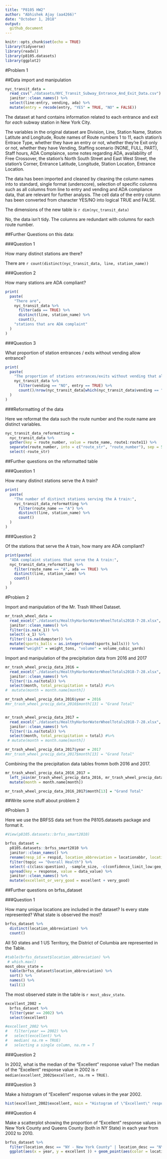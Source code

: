```yaml
---
title: "P8105 HW2"
author: "Abhishek Ajay (aa4266)"
date: "October 1, 2018"
output: 
  github_document
---
```


```r
knitr::opts_chunk$set(echo = TRUE)
library(tidyverse)
library(readxl)
library(p8105.datasets)
library(ggplot2)
```
 
#Problem 1

##Data import and manipulation

```r
nyc_transit_data = 
  read_csv("./datasets/NYC_Transit_Subway_Entrance_And_Exit_Data.csv") %>%
  janitor::clean_names() %>%
  select(line:entry, vending, ada) %>%
  mutate(entry = recode(entry, "YES" = TRUE, "NO" = FALSE))
```
The dataset at hand contains information related to each entrance and exit for *each* subway station in New York City. 

The variables in the original dataset are Division, Line, Station Name, Station Latitute and Longitude, Route names of Route numbers 1 to 11, each station's Entrace Type, whether they have an entry or not, whether they're Exit only or not, whether they have Vending, Staffing scenario (NONE, FULL, PART), Staff hours, ADA Complaince, some notes regarding ADA, availability of Free Crossover, the station's North South Street and East West Street, the station's Corner, Entrance Latitude, Longitude, Station Location, Entrance Location. 

The data has been imported and cleaned by cleaning the column names into to standard, single format (underscore), selection of specific columns such as all columns from line to entry and vending and ADA compliance data, that are relevant for further analysis. The cell data of the entry column has been converted from character YES/NO into logical TRUE and FALSE. 

The dimensions of the new table is `r dim(nyc_transit_data)`

No, the data isn't tidy. The columns are redundant with columns for each route number. 

##Further Questions on this data:

###Question 1

How many distinct stations are there?

There are `r count(distinct(nyc_transit_data, line, station_name))`

###Question 2

How many stations are ADA compliant?

```r
print(
  paste(
    "There are",
    nyc_transit_data %>% 
      filter(ada == TRUE) %>% 
      distinct(line, station_name) %>% 
      count(),
    "stations that are ADA complaint"
  )
)
```

###Question 3

What proportion of station entrances / exits without vending allow entrance?

```r
print(
  paste(
    "The proportion of stations entrances/exits without vending that allow entrance are",
    nyc_transit_data %>%
      filter(vending == "NO", entry == TRUE) %>%
      count()/nrow(nyc_transit_data[which(nyc_transit_data$vending == "NO"),])
  )
) 
```

###Reformatting of the data

Here we reformat the data such the route number and the route name are distinct variables.

```r
nyc_transit_data_reformatting =
  nyc_transit_data %>%
  gather(key = route_number, value = route_name, route1:route11) %>%
  separate(route_number, into = c("route_str", "route_number"), sep = 5) %>%
  select(-route_str)
```

##Further questions on the reformatted table

###Question 1 

How many distinct stations serve the A train?

```r
print(
  paste(
    "The number of distinct stations serving the A train:",
    nyc_transit_data_reformatting %>%
      filter(route_name == "A") %>%
      distinct(line, station_name) %>%
      count()
  )
) 
```

###Question 2

Of the stations that serve the A train, how many are ADA compliant?

```r
print(paste(
  "ADA complaint stations that serve the A train:",
  nyc_transit_data_reformatting %>%
    filter(route_name == "A", ada == TRUE) %>%
    distinct(line, station_name) %>%
    count()
  )
)
```

#Problem 2

Import and manipulation of the Mr. Trash Wheel Dataset.

```r
mr_trash_wheel_data =
  read_excel("./datasets/HealthyHarborWaterWheelTotals2018-7-28.xlsx", range = "A2:O338") %>%
  janitor::clean_names() %>%
  filter(is.na(x_1)) %>%
  select(-x_1) %>%
  filter(!is.na(dumpster)) %>%
  mutate(sports_balls = as.integer(round(sports_balls))) %>% 
  rename("weight" = weight_tons, "volume" = volume_cubic_yards)
```

Import and manipulation of the precipitation data from 2016 and 2017

```r
mr_trash_wheel_precip_data_2016 =
  read_excel("./datasets/HealthyHarborWaterWheelTotals2018-7-28.xlsx", sheet = 5, range = "A2:B15") %>% 
  janitor::clean_names() %>%
  filter(!is.na(total)) %>%
  select(month, total_precipitation = total) #%>% 
#  mutate(month = month.name[month])

mr_trash_wheel_precip_data_2016$year = 2016
#mr_trash_wheel_precip_data_2016$month[13] = "Grand Total"


mr_trash_wheel_precip_data_2017 =
  read_excel("./datasets/HealthyHarborWaterWheelTotals2018-7-28.xlsx", sheet = 4, range = "A2:B15") %>% 
  janitor::clean_names() %>%
  filter(!is.na(total)) %>%
  select(month, total_precipitation = total) #%>% 
 # mutate(month = month.name[month])

mr_trash_wheel_precip_data_2017$year = 2017
#mr_trash_wheel_precip_data_2017$month[13] = "Grand Total"
```

Combining the the precipitation data tables fromm both 2016 and 2017.

```r
mr_trash_wheel_precip_data_2016_2017 =
  left_join(mr_trash_wheel_precip_data_2016, mr_trash_wheel_precip_data_2017, by = 'month') %>% 
  mutate(month = month.name[month])

mr_trash_wheel_precip_data_2016_2017$month[13] = "Grand Total"
```


##Write some stuff about problem 2


#Problem 3

Here we use the BRFSS data set from the P8105.datasets package and format it.
```r
#View(p8105.datasets::brfss_smart2010)

brfss_dataset =
  p8105.datasets::brfss_smart2010 %>%
  janitor::clean_names() %>% 
  rename(resp_id = respid, location_abbreviation = locationabbr, location_desc = locationdesc) %>% 
  filter(topic == "Overall Health") %>% 
  select(-c(class:question), -sample_size, -c(confidence_limit_low:geo_location)) %>% 
  spread(key = response, value = data_value) %>% 
  janitor::clean_names() %>% 
  mutate(excellent_or_very_good = excellent + very_good)
```

##Further questions on brfss_dataset

###Question 1

How many unique locations are included in the dataset? Is every state represented? What state is observed the most?

```r
brfss_dataset %>%
  distinct(location_abbreviation) %>% 
  count()
```

All 50 states and 1 US Territory, the District of Columbia are represented in the Table.

```r
#table(brfss_dataset$location_abbreviation) %>%
 # which.max()
most_obsv_state = 
  table(brfss_dataset$location_abbreviation) %>%
  sort() %>% 
  names() %>% 
  tail(1)
```

The most observed state in the table is `r most_obsv_state`.


```r
excellent_2002 =
  brfss_dataset %>% 
  filter(year == 2002) %>%
  select(excellent) 

#excellent_2002 %>% 
#   filter(year == 2002) %>%
#   select(excellent) %>%
#   median( na.rm = TRUE)
#   selecting a single column, na.rm = T

```

###Question 2

In 2002, what is the median of the “Excellent” response value?
The median of the "Excellent" response value in 2002 is `r median(excellent_2002$excellent, na.rm = TRUE)`. 

###Question 3

Make a histogram of “Excellent” response values in the year 2002.

```r
hist(excellent_2002$excellent, main = "Histogram of \"Excellent\" response values in 2002", xlab = "excellent values" )
```

###Question 4

Make a scatterplot showing the proportion of “Excellent” response values in New York County and Queens County (both in NY State) in each year from 2002 to 2010.

```r
brfss_dataset %>% 
  filter(location_desc == "NY - New York County" | location_desc == "NY - Queens County") %>%
  ggplot(aes(x = year, y = excellent )) + geom_point(aes(color = location_desc))
```